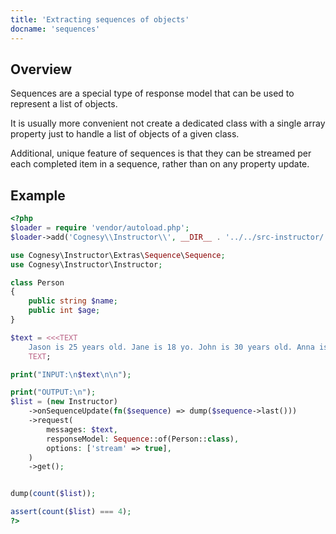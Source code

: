 ```yaml
---
title: 'Extracting sequences of objects'
docname: 'sequences'
---
```


## Overview

Sequences are a special type of response model that can be used to represent
a list of objects.

It is usually more convenient not create a dedicated class with a single array
property just to handle a list of objects of a given class.

Additional, unique feature of sequences is that they can be streamed per each
completed item in a sequence, rather than on any property update.

## Example

```php
<?php
$loader = require 'vendor/autoload.php';
$loader->add('Cognesy\\Instructor\\', __DIR__ . '../../src-instructor/');

use Cognesy\Instructor\Extras\Sequence\Sequence;
use Cognesy\Instructor\Instructor;

class Person
{
    public string $name;
    public int $age;
}

$text = <<<TEXT
    Jason is 25 years old. Jane is 18 yo. John is 30 years old. Anna is 2 years younger than him.
    TEXT;

print("INPUT:\n$text\n\n");

print("OUTPUT:\n");
$list = (new Instructor)
    ->onSequenceUpdate(fn($sequence) => dump($sequence->last()))
    ->request(
        messages: $text,
        responseModel: Sequence::of(Person::class),
        options: ['stream' => true],
    )
    ->get();


dump(count($list));

assert(count($list) === 4);
?>
```
